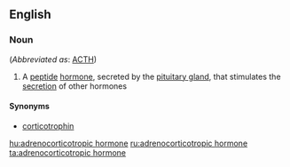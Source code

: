 ==English==

===Noun===
{{wikipedia}}
{{en-noun|head=[[adrenocorticotropic]] [[hormone]]}} (''Abbreviated as'': [[ACTH]])

# {{label|en|hormone}} A [[peptide]] [[hormone]], secreted by the [[pituitary gland]], that stimulates the [[secretion]] of other hormones

====Synonyms====
* [[corticotrophin]]

[[hu:adrenocorticotropic hormone]]
[[ru:adrenocorticotropic hormone]]
[[ta:adrenocorticotropic hormone]]